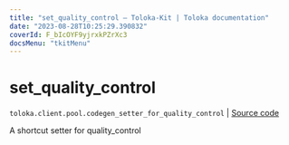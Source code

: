 ```yaml
---
title: "set_quality_control — Toloka-Kit | Toloka documentation"
date: "2023-08-28T10:25:29.390832"
coverId: F_bIcOYF9yjrxkPZrXc3
docsMenu: "tkitMenu"
---
```


# set_quality_control

`toloka.client.pool.codegen_setter_for_quality_control` | [Source code](https://github.com/Toloka/toloka-kit/blob/v1.2.1/src/client/pool/__init__.py#L0)

A shortcut setter for quality_control